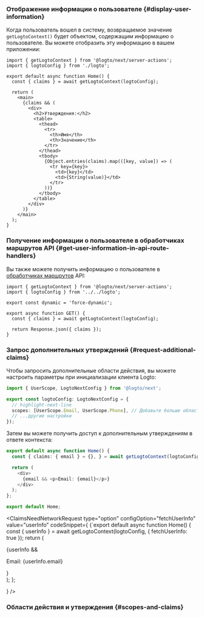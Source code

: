 

### Отображение информации о пользователе \{#display-user-information}

Когда пользователь вошел в систему, возвращаемое значение `getLogtoContext()` будет объектом, содержащим информацию о пользователе. Вы можете отобразить эту информацию в вашем приложении:

```tsx title="app/page.tsx"
import { getLogtoContext } from '@logto/next/server-actions';
import { logtoConfig } from './logto';

export default async function Home() {
  const { claims } = await getLogtoContext(logtoConfig);

  return (
    <main>
      {claims && (
        <div>
          <h2>Утверждения:</h2>
          <table>
            <thead>
              <tr>
                <th>Имя</th>
                <th>Значение</th>
              </tr>
            </thead>
            <tbody>
              {Object.entries(claims).map(([key, value]) => (
                <tr key={key}>
                  <td>{key}</td>
                  <td>{String(value)}</td>
                </tr>
              ))}
            </tbody>
          </table>
        </div>
      )}
    </main>
  );
}
```

### Получение информации о пользователе в обработчиках маршрутов API \{#get-user-information-in-api-route-handlers}

Вы также можете получить информацию о пользователе в [обработчиках маршрутов](https://nextjs.org/docs/app/building-your-application/routing/route-handlers) API:

```tsx title="app/api/profile/route.ts"
import { getLogtoContext } from '@logto/next/server-actions';
import { logtoConfig } from '../../logto';

export const dynamic = 'force-dynamic';

export async function GET() {
  const { claims } = await getLogtoContext(logtoConfig);

  return Response.json({ claims });
}
```

### Запрос дополнительных утверждений \{#request-additional-claims}

<FindUserInfoMissing method="getLogtoContext" />

<ScopesAndClaimsIntroduction />

Чтобы запросить дополнительные области действия, вы можете настроить параметры при инициализации клиента Logto:

```ts title="app/logto.ts"
import { UserScope, LogtoNextConfig } from '@logto/next';

export const logtoConfig: LogtoNextConfig = {
  // highlight-next-line
  scopes: [UserScope.Email, UserScope.Phone], // Добавьте больше областей действия, если необходимо
  // ...другие настройки
});
```

Затем вы можете получить доступ к дополнительным утверждениям в ответе контекста:

```ts title="app/page.tsx"
export default async function Home() {
  const { claims: { email } = {}, } = await getLogtoContext(logtoConfig);

  return (
    <div>
      {email && <p>Email: {email}</p>}
    </div>
  );
};

export default Home;
```

<ClaimsNeedNetworkRequest
  type="option"
  configOption="fetchUserInfo"
  value="userInfo"
  codeSnippet={
    <CodeBlock language="ts" title="app/page.tsx">{`export default async function Home() {
  const { userInfo } = await getLogtoContext(logtoConfig, { fetchUserInfo: true });
  return (
    <div>
      {userInfo && <p>Email: {userInfo.email}</p>}
    </div>
  );
};

  }
/>

### Области действия и утверждения \{#scopes-and-claims}

<ScopesAndClaims />
